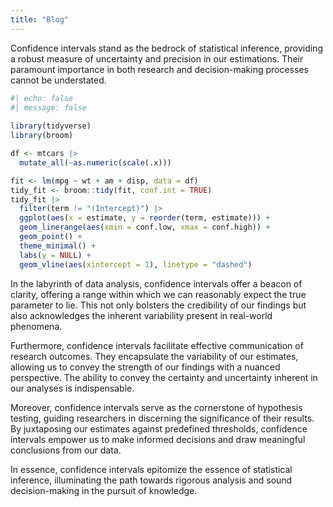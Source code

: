 ```yaml
---
title: "Blog"
---
```


Confidence intervals stand as the bedrock of statistical inference, providing a robust measure of uncertainty and precision in our estimations. Their paramount importance in both research and decision-making processes cannot be understated.

```r
#| echo: false
#| message: false
  
library(tidyverse) 
library(broom)

df <- mtcars |> 
  mutate_all(~as.numeric(scale(.x)))

fit <- lm(mpg ~ wt + am + disp, data = df)
tidy_fit <- broom::tidy(fit, conf.int = TRUE)
tidy_fit |> 
  filter(term != "(Intercept)") |> 
  ggplot(aes(x = estimate, y = reorder(term, estimate))) +
  geom_linerange(aes(xmin = conf.low, xmax = conf.high)) +
  geom_point() +
  theme_minimal() +
  labs(y = NULL) +
  geom_vline(aes(xintercept = 1), linetype = "dashed")

```

In the labyrinth of data analysis, confidence intervals offer a beacon of clarity, offering a range within which we can reasonably expect the true parameter to lie. This not only bolsters the credibility of our findings but also acknowledges the inherent variability present in real-world phenomena.

Furthermore, confidence intervals facilitate effective communication of research outcomes. They encapsulate the variability of our estimates, allowing us to convey the strength of our findings with a nuanced perspective. The ability to convey the certainty and uncertainty inherent in our analyses is indispensable.

Moreover, confidence intervals serve as the cornerstone of hypothesis testing, guiding researchers in discerning the significance of their results. By juxtaposing our estimates against predefined thresholds, confidence intervals empower us to make informed decisions and draw meaningful conclusions from our data.

In essence, confidence intervals epitomize the essence of statistical inference, illuminating the path towards rigorous analysis and sound decision-making in the pursuit of knowledge.
